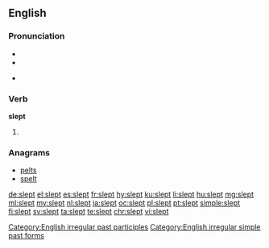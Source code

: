 {{also|slēpt}}
==English==

===Pronunciation===
* {{IPA|/slɛpt/|lang=en}}
* {{audio|en-us-slept.ogg|Audio (US)|lang=en}}

* {{rhymes|ɛpt|lang=en}}

===Verb===
'''slept'''

# {{en-past of|sleep}}

===Anagrams===
* [[pelts#English|pelts]]
* [[spelt#English|spelt]]

[[Category:English irregular past participles]]
[[Category:English irregular simple past forms]]

[[de:slept]]
[[el:slept]]
[[es:slept]]
[[fr:slept]]
[[hy:slept]]
[[ku:slept]]
[[li:slept]]
[[hu:slept]]
[[mg:slept]]
[[ml:slept]]
[[my:slept]]
[[nl:slept]]
[[ja:slept]]
[[oc:slept]]
[[pl:slept]]
[[pt:slept]]
[[simple:slept]]
[[fi:slept]]
[[sv:slept]]
[[ta:slept]]
[[te:slept]]
[[chr:slept]]
[[vi:slept]]
